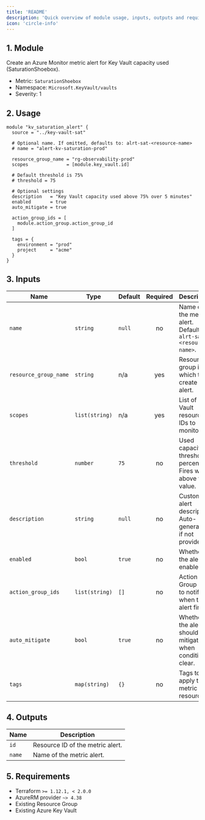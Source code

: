 ```yaml
---
title: 'README'
description: 'Quick overview of module usage, inputs, outputs and requirements.'
icon: 'circle-info'
---
```


## 1. Module
Create an Azure Monitor metric alert for Key Vault capacity used (SaturationShoebox).
- Metric: `SaturationShoebox`
- Namespace: `Microsoft.KeyVault/vaults`
- Severity: 1

## 2. Usage
```hcl main.tf
module "kv_saturation_alert" {
  source = "../key-vault-sat"

  # Optional name. If omitted, defaults to: alrt-sat-<resource-name>
  # name = "alert-kv-saturation-prod"

  resource_group_name = "rg-observability-prod"
  scopes              = [module.key_vault.id]

  # Default threshold is 75%
  # threshold = 75

  # Optional settings
  description   = "Key Vault capacity used above 75% over 5 minutes"
  enabled       = true
  auto_mitigate = true

  action_group_ids = [
    module.action_group.action_group_id
  ]

  tags = {
    environment = "prod"
    project     = "acme"
  }
}
```

## 3. Inputs
| Name | Type | Default | Required | Description |
|------|------|---------|:--------:|-------------|
| `name` | `string` | `null` | no | Name of the metric alert. Defaults to `alrt-sat-<resource-name>`. |
| `resource_group_name` | `string` | n/a | yes | Resource group in which to create the alert. |
| `scopes` | `list(string)` | n/a | yes | List of Key Vault resource IDs to monitor. |
| `threshold` | `number` | `75` | no | Used capacity threshold percentage. Fires when above this value. |
| `description` | `string` | `null` | no | Custom alert description. Auto-generated if not provided. |
| `enabled` | `bool` | `true` | no | Whether the alert is enabled. |
| `action_group_ids` | `list(string)` | `[]` | no | Action Group IDs to notify when the alert fires. |
| `auto_mitigate` | `bool` | `true` | no | Whether the alert should auto mitigate when conditions clear. |
| `tags` | `map(string)` | `{}` | no | Tags to apply to the metric alert resource. |

## 4. Outputs
| Name | Description |
|------|-------------|
| `id` | Resource ID of the metric alert. |
| `name` | Name of the metric alert. |

## 5. Requirements
- Terraform `>= 1.12.1, < 2.0.0`
- AzureRM provider `~> 4.38`
- Existing Resource Group
- Existing Azure Key Vault


